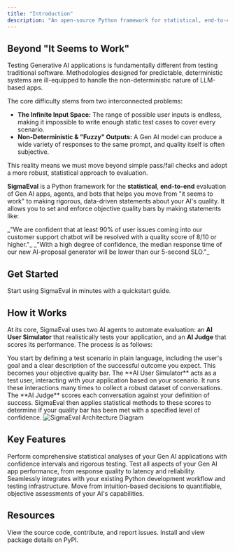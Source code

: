 ```yaml
---
title: "Introduction"
description: "An open-source Python framework for statistical, end-to-end evaluation of Gen AI apps, agents, and bots"
---
```


## Beyond "It Seems to Work"

Testing Generative AI applications is fundamentally different from testing traditional software. Methodologies designed for predictable, deterministic systems are ill-equipped to handle the non-deterministic nature of LLM-based apps.

The core difficulty stems from two interconnected problems:

- **The Infinite Input Space:** The range of possible user inputs is endless, making it impossible to write enough static test cases to cover every scenario.
- **Non-Deterministic & "Fuzzy" Outputs:** A Gen AI model can produce a wide variety of responses to the same prompt, and quality itself is often subjective.

This reality means we must move beyond simple pass/fail checks and adopt a more robust, statistical approach to evaluation.

**SigmaEval** is a Python framework for the **statistical**, **end-to-end** evaluation of Gen AI apps, agents, and bots that helps you move from "it seems to work" to making rigorous, data-driven statements about your AI's quality. It allows you to set and enforce objective quality bars by making statements like:

<Card icon="check-circle" iconType="solid" horizontal>
  _"We are confident that at least 90% of user issues coming into our customer
  support chatbot will be resolved with a quality score of 8/10 or higher."_
</Card>

<Card icon="check-circle" iconType="solid" horizontal>
  _"With a high degree of confidence, the median response time of our new
  AI-proposal generator will be lower than our 5-second SLO."_
</Card>

## Get Started

<Card title="Get Started" icon="rocket" href="/quickstart" horizontal>
  Start using SigmaEval in minutes with a quickstart guide.
</Card>

## How it Works

At its core, SigmaEval uses two AI agents to automate evaluation: an **AI User Simulator** that realistically tests your application, and an **AI Judge** that scores its performance. The process is as follows:

<Steps>
  <Step title="Define 'Good'">
    You start by defining a test scenario in plain language, including the
    user's goal and a clear description of the successful outcome you expect.
    This becomes your objective quality bar.
  </Step>
  <Step title="Simulate and Collect Data">
    The **AI User Simulator** acts as a test user, interacting with your
    application based on your scenario. It runs these interactions many times to
    collect a robust dataset of conversations.
  </Step>
  <Step title="Judge and Analyze">
    The **AI Judge** scores each conversation against your definition of
    success. SigmaEval then applies statistical methods to these scores to
    determine if your quality bar has been met with a specified level of
    confidence.
  </Step>
</Steps>

<Frame>
  <img
    src="/images/sigmaeval-architecture.jpg"
    alt="SigmaEval Architecture Diagram"
  />
</Frame>

## Key Features

<CardGroup cols={2}>
  <Card title="Statistical Evaluation" icon="chart-line">
    Perform comprehensive statistical analyses of your Gen AI applications with
    confidence intervals and rigorous testing.
  </Card>
  <Card title="End-to-End Testing" icon="list-check">
    Test all aspects of your Gen AI app performance, from response quality to
    latency and reliability.
  </Card>
  <Card title="Python Integration" icon="python">
    Seamlessly integrates with your existing Python development workflow and
    testing infrastructure.
  </Card>
  <Card title="Data-Driven Decisions" icon="brain">
    Move from intuition-based decisions to quantifiable, objective assessments
    of your AI's capabilities.
  </Card>
</CardGroup>

## Resources

<CardGroup cols={2}>
  <Card
    title="GitHub Repository"
    icon="github"
    href="https://github.com/SigmaEval/SigmaEval"
  >
    View the source code, contribute, and report issues.
  </Card>
  <Card
    title="PyPI Package"
    icon="box"
    href="https://pypi.org/project/sigmaeval-framework/"
  >
    Install and view package details on PyPI.
  </Card>
</CardGroup>
